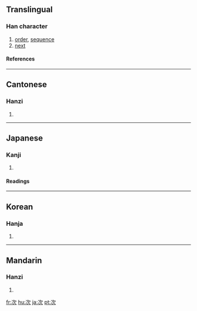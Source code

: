 ==Translingual==
===Han character===
{{Han char|rn=76|rad=欠|as=02|sn=6|four=3718<sub>2</sub>|canj=戈一弓人 (IMNO), 一一弓人 (MMNO)|ids=⿰[[冫]][[欠]]}}
# [[order]], [[sequence]]
# [[next]]
====References====
{{Han ref|kx=0565.030|dkj=15992|dj=0954.010|hdz=32133.020|uh=6B21|ud=27425|bh=A6B8|bd=42680}}

----

==Cantonese==
===Hanzi===
{{yue-hanzi|jyut=|y=chi3}}
# {{defn|Cantonese}}

----
==Japanese==
===Kanji===
{{ja-kanji|grade=3|rs=欠02}}
# {{defn|Japanese}} 
====Readings====
{{ja-readings|on=[[じ]] (ji), [[し]] (shi)|kun=[[つぐ]] (tsugu), [[つぎ]] (tsugi)}}

----

==Korean==
===Hanja===
{{ko-hanja|hangeul=차|eumhun=|rv=cha|mr=ch'a|y=cha}}
# {{defn|Korean}}

----
==Mandarin==
===Hanzi===
{{cmn-hanzi|pin=[[cì]] ([[ci4]]), [[zí1ci]] (zi1ci2)|wg=tz'u<sup>4</sup>, <sup>2</sup>}}
# {{defn|Mandarin}}

[[fr:次]]
[[hu:次]]
[[ja:次]]
[[pt:次]]
